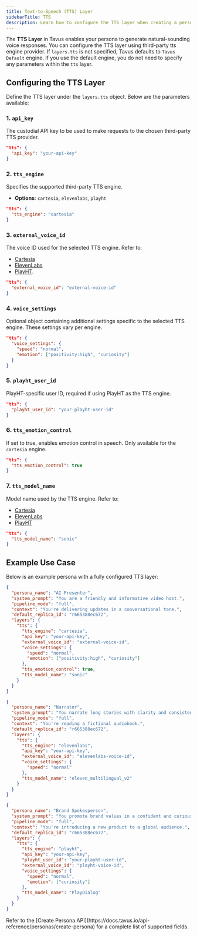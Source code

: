 ```yaml
---
title: Text-to-Speech (TTS) Layer
sidebarTitle: TTS
description: Learn how to configure the TTS layer when creating a persona in Tavus.
---
```


The **TTS Layer** in Tavus enables your persona to generate natural-sounding voice responses.
You can configure the TTS layer using third-party tts engine provider. If `layers.tts` is not specified, Tavus defaults to `Tavus Default` engine.
<Note>
If you use the default engine, you do not need to specify any parameters within the `tts` layer.
</Note>

## Configuring the TTS Layer

Define the TTS layer under the `layers.tts` object. Below are the parameters available:
### 1. `api_key`

The custodial API key to be used to make requests to the chosen third-party TTS provider.

```json
"tts": {
  "api_key": "your-api-key"
}
```
### 2. `tts_engine`

Specifies the supported third-party TTS engine.
* **Options**:  `cartesia`, `elevenlabs`, `playht`

```json
"tts": {
  "tts_engine": "cartesia"
}
```

### 3. `external_voice_id`

The voice ID used for the selected TTS engine. Refer to:
- [Cartesia](https://docs.cartesia.ai/api-reference/voices/list)
- [ElevenLabs](https://elevenlabs.io/docs/api-reference/voices/search)
- [PlayHT](https://docs.play.ai/api-reference/text-to-speech/endpoints/v1/list-voices).

```json
"tts": {
  "external_voice_id": "external-voice-id"
}
```

### 4. `voice_settings`

Optional object containing additional settings specific to the selected TTS engine.
<Note>
These settings vary per engine.
</Note>
```json
"tts": {
  "voice_settings": {
    "speed": "normal",
    "emotion": ["positivity:high", "curiosity"]
  }
}
```

### 5. `playht_user_id`

PlayHT-specific user ID, required if using PlayHT as the TTS engine.

```json
"tts": {
  "playht_user_id": "your-playht-user-id"
}
```

### 6. `tts_emotion_control`

If set to true, enables emotion control in speech.
<Note>
Only available for the `cartesia` engine.
</Note>
```json
"tts": {
  "tts_emotion_control": true
}
```

### 7. `tts_model_name`

Model name used by the TTS engine. Refer to:
- [Cartesia](https://docs.cartesia.ai/2025-04-16/build-with-cartesia/models)
- [ElevenLabs](https://elevenlabs.io/docs/models)
- [PlayHT](https://docs.play.ai/documentation/text-to-speech/tts-models)
```json
"tts": {
  "tts_model_name": "sonic"
}
```

## Example Use Case

Below is an example persona with a fully configured TTS layer:
<CodeGroup>
```json Cartesia
{
  "persona_name": "AI Presenter",
  "system_prompt": "You are a friendly and informative video host.",
  "pipeline_mode": "full",
  "context": "You're delivering updates in a conversational tone.",
  "default_replica_id": "r665388ec672",
  "layers": {
    "tts": {
      "tts_engine": "cartesia",
      "api_key": "your-api-key",
      "external_voice_id": "external-voice-id",
      "voice_settings": {
        "speed": "normal",
        "emotion": ["positivity:high", "curiosity"]
      },
      "tts_emotion_control": true,
      "tts_model_name": "sonic"
    }
  }
}
```
```json ElevenLabs
{
  "persona_name": "Narrator",
  "system_prompt": "You narrate long stories with clarity and consistency.",
  "pipeline_mode": "full",
  "context": "You're reading a fictional audiobook.",
  "default_replica_id": "r665388ec672",
  "layers": {
    "tts": {
      "tts_engine": "elevenlabs",
      "api_key": "your-api-key",
      "external_voice_id": "elevenlabs-voice-id",
      "voice_settings": {
        "speed": "normal"
      },
      "tts_model_name": "eleven_multilingual_v2"
    }
  }
}
```
```json PlayHT
{
  "persona_name": "Brand Spokesperson",
  "system_prompt": "You promote brand values in a confident and curious tone.",
  "pipeline_mode": "full",
  "context": "You're introducing a new product to a global audience.",
  "default_replica_id": "r665388ec672",
  "layers": {
    "tts": {
      "tts_engine": "playht",
      "api_key": "your-api-key",
      "playht_user_id": "your-playht-user-id",
      "external_voice_id": "playht-voice-id",
      "voice_settings": {
        "speed": "normal",
        "emotion": ["curiosity"]
      },
      "tts_model_name": "PlayDialog"
    }
  }
}
```
</CodeGroup>
<Note>
Refer to the [Create Persona API](https://docs.tavus.io/api-reference/personas/create-persona) for a complete list of supported fields.
</Note>

